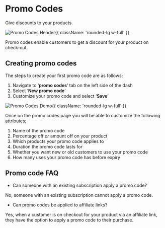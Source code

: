 
<HeroPattern />

<div className='lead'>

# Promo Codes

Give discounts to your products.

![Promo Codes Header](https://i.imgur.com/pKMmY9C.png){{ className: 'rounded-lg w-full' }}

Promo codes enable customers to get a discount for your product on check-out. 

## Creating promo codes

The steps to create your first promo code are as follows;  

1. Navigate to ‘**promo codes**’ tab on the left side of the dash
2. Select ‘**New promo code**’ 
3. Customize your promo code and select ‘**Save**’

![Promo Codes Demo](https://i.imgur.com/leJeSes.gif){{ className: 'rounded-lg w-full' }}

Once on the promo codes page you will be able to customize the following attributes;

1. Name of the promo code
2. Percentage off *or* amount off on your product
3. Which products your promo code applies to
4. Duration the promo code lasts for
5. Whether you want new or old customers to use your promo code
6. How many uses your promo code has before expiry

## Promo code FAQ

- Can someone with an existing subscription apply a promo code?

No, someone with an existing subscription cannot apply a promo code. 

- Can promo codes be applied to affiliate links?

Yes, when a customer is on checkout for your product via an affiliate link, they have the option to apply a promo code to their purchase.

</div>